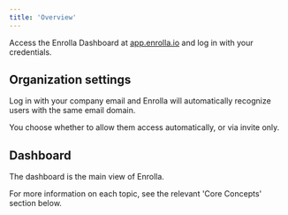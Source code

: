 ```yaml
---
title: 'Overview'
---
```


Access the Enrolla Dashboard at [app.enrolla.io](https://app.enrolla.io) and log in with your credentials.

## Organization settings

Log in with your company email and Enrolla will automatically recognize users with the same email domain.

You choose whether to allow them access automatically, or via invite only.

## Dashboard

The dashboard is the main view of Enrolla.

For more information on each topic, see the relevant 'Core Concepts' section below.

<CardGroup cols={4}>
  <Card title="Features" icon="list" href="/concepts/features"></Card>
  <Card title="Packages" icon="cubes" href="/concepts/packages"></Card>
  <Card title="Secrets" icon="key" href="/concepts/secrets"></Card>
  <Card title="Customers" icon="users" href="/concepts/customers"></Card>
</CardGroup>
